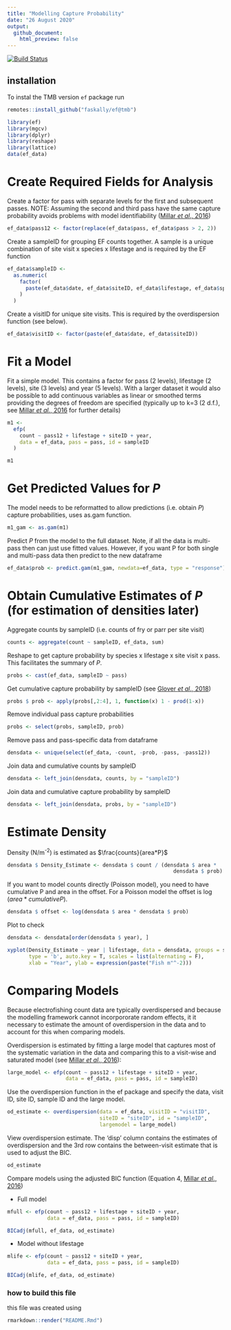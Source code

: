 ```yaml
---
title: "Modelling Capture Probability"
date: "26 August 2020"
output:
  github_document:
    html_preview: false
---
```


[![Build Status](https://travis-ci.org/Faskally/ef.svg?branch=tmb)](https://travis-ci.org/Faskally/ef)

## installation

To instal the TMB version `ef` package run
```r
remotes::install_github("faskally/ef@tmb")
```


```r
library(ef)
library(mgcv)
library(dplyr)
library(reshape)
library(lattice)
data(ef_data)
```

# Create Required Fields for Analysis


Create a factor for pass with separate levels for the first and subsequent passes. NOTE: Assuming the second and third pass have the same capture probability avoids problems with model identifiability ([Millar _et al_., 2016](https://www.sciencedirect.com/science/article/pii/S0165783616300017))

```r
ef_data$pass12 <- factor(replace(ef_data$pass, ef_data$pass > 2, 2))
```

Create a sampleID for grouping EF counts together. A sample is a unique combination of site visit x species x lifestage and is required by the EF function

```r
ef_data$sampleID <-
  as.numeric(
    factor(
      paste(ef_data$date, ef_data$siteID, ef_data$lifestage, ef_data$species)
    )
  )
```

Create a visitID for unique site visits. This is required by the overdispersion function (see below).

```r
ef_data$visitID <- factor(paste(ef_data$date, ef_data$siteID))
```

# Fit a Model


Fit a simple model. This contains a factor for pass (2 levels), lifestage (2 levels), site (3 levels) and year (5 levels). With a larger dataset it would also be possible to add continuous variables as linear or smoothed terms providing the degrees of freedom are specified (typically up to k=3 (2 d.f.), see [Millar _et al_., 2016](https://www.sciencedirect.com/science/article/pii/S0165783616300017) for further details)

```r
m1 <-
  efp(
    count ~ pass12 + lifestage + siteID + year,
    data = ef_data, pass = pass, id = sampleID
  )
```
```r
m1
```


# Get Predicted Values for _P_


The model needs to be reformatted to allow predictions (i.e. obtain _P_) capture probabilities, uses as.gam function.

```r
m1_gam <- as.gam(m1)
```

Predict _P_ from the model to the full dataset. Note, if all the data is multi-pass then can just use fitted values. However, if you want P for both single and multi-pass data then predict to the new dataframe

```r
ef_data$prob <- predict.gam(m1_gam, newdata=ef_data, type = "response")
```


# Obtain Cumulative Estimates of _P_ (for estimation of densities later)


Aggregate counts by sampleID (i.e. counts of fry or parr per site visit)

```r
counts <- aggregate(count ~ sampleID, ef_data, sum)
```

Reshape to get capture probability by species x lifestage x site visit x pass. This facilitates the summary of _P_.

```r
probs <- cast(ef_data, sampleID ~ pass)
```

Get cumulative capture probability by sampleID (see [Glover _et al_., 2018](https://www.sciencedirect.com/science/article/pii/S1470160X18303534))

```r
probs $ prob <- apply(probs[,2:4], 1, function(x) 1 - prod(1-x))
```

Remove individual pass capture probabilities

```r
probs <- select(probs, sampleID, prob)
```

Remove pass and pass-specific data from dataframe

```r
densdata <- unique(select(ef_data, -count, -prob, -pass, -pass12))
```

Join data and cumulative counts by sampleID

```r
densdata <- left_join(densdata, counts, by = "sampleID")
```

Join data and cumulative capture probability by sampleID

```r
densdata <- left_join(densdata, probs, by = "sampleID")
```

# Estimate Density



Density (N/m^-2^) is estimated as $\frac{counts}{area*P}$

```r
densdata $ Density_Estimate <- densdata $ count / (densdata $ area *
                                                      densdata $ prob)
```

If you want to model counts directly (Poisson model), you need to have cumulative P and area in the offset. For a Poisson model the offset is $\log({area*cumulativeP})$.

```r
densdata $ offset <- log(densdata $ area * densdata $ prob)
```

Plot to check

```r
densdata <- densdata[order(densdata $ year), ]

xyplot(Density_Estimate ~ year | lifestage, data = densdata, groups = siteID,
       type = 'b', auto.key = T, scales = list(alternating = F),
       xlab = "Year", ylab = expression(paste("Fish m"^-2)))
```


# Comparing Models


Because electrofishing count data are typically overdispersed and because the modelling framework cannot incorpororate random effects, it it necessary to estimate the amount of overdispersion in the data and to account for this when comparing models.

Overdispersion is estimated by fitting a large model that captures most of the systematic variation in the data and comparing this to a visit-wise and saturated model (see [Millar _et al_., 2016](https://www.sciencedirect.com/science/article/pii/S0165783616300017)):

```r
large_model <- efp(count ~ pass12 + lifestage + siteID + year,
                   data = ef_data, pass = pass, id = sampleID)
```

Use the overdispersion function in the ef package and specify the data, visit ID, site ID, sample ID and the large model.

```r
od_estimate <- overdispersion(data = ef_data, visitID = "visitID",
                              siteID = "siteID", id = "sampleID",
                              largemodel = large_model)
```

View overdispersion estimate. The 'disp' column contains the estimates of overdispersion and the 3rd row contains the between-visit estimate that is used to adjust the BIC.

```r
od_estimate
```

Compare models using the adjusted BIC function (Equation 4, [Millar _et al_., 2016](https://www.sciencedirect.com/science/article/pii/S0165783616300017))

  * Full model

```r
mfull <- efp(count ~ pass12 + lifestage + siteID + year,
             data = ef_data, pass = pass, id = sampleID)

BICadj(mfull, ef_data, od_estimate)
```

  * Model without lifestage

```r
mlife <- efp(count ~ pass12 + siteID + year,
             data = ef_data, pass = pass, id = sampleID)

BICadj(mlife, ef_data, od_estimate)
```

### how to build this file

this file was created using

```r
rmarkdown::render("README.Rmd")
```
